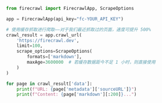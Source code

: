 ```python Python
from firecrawl import FirecrawlApp, ScrapeOptions

app = FirecrawlApp(api_key="fc-YOUR_API_KEY")

# 使用缓存抓取进行爬取——对于我们最近抓取过的页面，速度可提升 500%
crawl_result = app.crawl_url(
    'https://firecrawl.dev', 
    limit=100,
    scrape_options=ScrapeOptions(
        formats=['markdown'],
        maxAge=3600000  # 若缓存数据距今不足 1 小时，则直接使用
    )
)

for page in crawl_result['data']:
    print(f"URL: {page['metadata']['sourceURL']}")
    print(f"Content: {page['markdown'][:200]}...")
```
